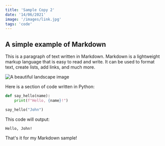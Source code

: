 ---
title: 'Sample Copy 2'
date: '14/06/2021'
image: '/images/link.jpg'
tags: 'code'
---

## A simple example of Markdown

This is a paragraph of text written in Markdown. Markdown is a lightweight markup language that is easy to read and write. It can be used to format text, create lists, add links, and much more.

![A beautiful landscape image](https://images.unsplash.com/photo-1634675964509-4f593270ab82?ixlib=rb-4.0.3&ixid=MnwxMjA3fDB8MHxwaG90by1wYWdlfHx8fGVufDB8fHx8&auto=format&fit=crop&w=870&q=80)

Here is a section of code written in Python:

```python
def say_hello(name):
    print(f"Hello, {name}!")

say_hello("John")
```

This code will output:

```
Hello, John!
```

That's it for my Markdown sample!